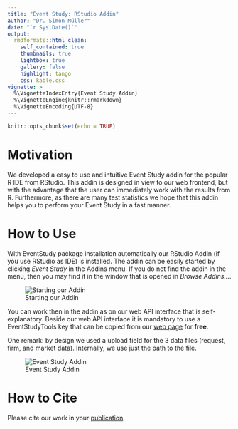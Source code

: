 ```yaml
---
title: "Event Study: RStudio Addin"
author: "Dr. Simon Müller"
date: "`r Sys.Date()`"
output:
  rmdformats::html_clean:
    self_contained: true
    thumbnails: true
    lightbox: true
    gallery: false
    highlight: tango
    css: kable.css
vignette: >
  %\VignetteIndexEntry{Event Study Addin}
  %\VignetteEngine{knitr::rmarkdown}
  %\VignetteEncoding{UTF-8}
---
```


```r
knitr::opts_chunk$set(echo = TRUE)
```

# Motivation

We developed a easy to use and intuitive Event Study addin for the popular R IDE from RStudio. This addin is designed in view to our web frontend, but with the advantage that the user can immediately work with the results from R. Furthermore, as there are many test statistics we hope that this addin helps you to perform your Event Study in a fast manner. 

# How to Use

With EventStudy package installation automatically our RStudio Addin (if you use RStudio as IDE) is installed. The addin can be easily started by clicking *Event Study* in the Addins menu. If you do not find the addin in the menu, then you may find it in the window that is opened in *Browse Addins...*.

![Starting our Addin](start_addin.png "How to start our Addin")

You can work then in the addin as on our web API interface that is self-explanatory. Beside our web API interface it is mandatory to use a EventStudyTools key that can be copied from our [web page](https://www.eventstudytools.com/api-key) for **free**. 

One remark: by design we used a upload field for the 3 data files (request, firm, and market data). Internally, we use just the path to the file.

![Event Study Addin](est_addin.png "Event Study Addin")



# How to Cite

Please cite our work in your [publication](https://www.eventstudytools.com/how-cite-eventstudytoolscom).
